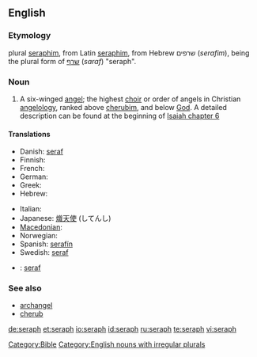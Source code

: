{{wikipedia|seraph}}
==English==

===Etymology===
plural [[seraphim]], from Latin [[seraphim]], from Hebrew שרפים (''serafim''), being the plural form of [[שרף]] (''saraf'') "seraph".

===Noun===
{{en-noun|pl=seraphs|pl2=seraphim}}

# {{context|Biblical}} A six-winged [[angel]]; the highest [[choir]] or order of angels in Christian [[angelology]], ranked above [[cherubim]], and below [[God]]. A detailed description can be found at the beginning of [http://en.wikisource.org/wiki/Bible_%28World_English%29/Isaiah#Chapter_6 Isaiah chapter 6]

====Translations====
{{trans-top|highest order of angels}}
* Danish: [[seraf]]
* Finnish: {{t+|fi|serafi}}
* French: {{t+|fr|séraphin|m}}
* German: {{t+|de|Seraph|m}}
* Greek: {{t|el|σεραφείμ|sc=Grek}}
* Hebrew: {{t-|he|שרף|m|alt=שָׂרָף|sc=Hebr}}
{{trans-mid}}
* Italian: {{t-|it|serafino|m}}
* Japanese: [[熾天使]] (してんし)
* [[Macedonian]]: {{t|mk|серафим|m|tr=sérafim|sc=Cyrl|xs=Macedonian}}
* Norwegian: {{t+|no|seraf}}
* Spanish: [[serafín]]
* Swedish: [[seraf]]
{{trans-bottom}}

{{checktrans-top}}
* {{ttbc|Icelandic}}: [[seraf]] {{m}}
{{checktrans-bottom}}

===See also===
* [[archangel]]
* [[cherub]]

[[Category:Bible]]
[[Category:English nouns with irregular plurals]]

[[de:seraph]]
[[et:seraph]]
[[io:seraph]]
[[id:seraph]]
[[ru:seraph]]
[[te:seraph]]
[[vi:seraph]]